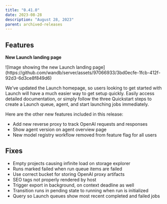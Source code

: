 ```yaml
---
title: "0.41.0"
date: 2023-08-28
description: "August 28, 2023"
parent: archived-releases
---
```



<Danger>
<Text/>
</Danger>

## Features

**********New Launch landing page********** 

<Frame>
![Image showing the new Launch landing page](https://github.com/wandb/server/assets/97066933/3bd0ecfe-1fcb-412f-92d3-6d3ce8f849d6)
</Frame>


We’ve updated the Launch homepage, so users looking to get started with Launch will have a much easier way to get setup quickly. Easily access detailed documentation, or simply follow the three Quickstart steps to create a Launch queue, agent, and start launching jobs immediately. 

Here are the other new features included in this release: 

- Add new reverse proxy to track OpenAI requests and responses
- Show agent version on agent overview page
- New model registry workflow removed from feature flag for all users

## Fixes

- Empty projects causing infinite load on storage explorer
- Runs marked failed when run queue items are failed
- Use correct bucket for storing OpenAI proxy artifacts
- SEO tags not properly rendered by host
- Trigger export in background, on context deadline as well
- Transition runs in pending state to running when run is initialized
- Query so Launch queues show most recent completed and failed jobs
